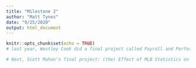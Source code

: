 ```yaml
---
title: "Milestone 2"
author: "Matt Tynes"
date: "9/25/2020"
output: html_document
---
```


```r
knitr::opts_chunk$set(echo = TRUE)
# last year, Westley Cook did a final project called Payroll and Performance in Professional Sports. In which he created an app that displayed contracts over time in different sports. This included payrool treds, payroll and performance, and pay rool by team for the four major mens professional sports teams. Key take aways from the graphs were provided for each league. 

# Next, Scott Mahon's final project: (the) Effect of MLB Statistics on Team Winning Likelihood, looked at how different MLB statistics, such as runs, batting average, etc. impact a team’s total number of wins at the end of the season. This app/website had graphicing for every baseball statistic, explanatiions for how that data is analyzed, and its correlationb to winning baseball games. 



```



